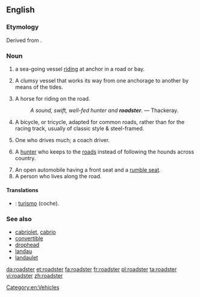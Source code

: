==English==

===Etymology===
Derived from {{suffix|road|ster}}.

===Noun===
{{en-noun}}

# a sea-going vessel [[ride|riding]] at anchor in a road or bay.
# {{context|nautical|lang=en}} A clumsy vessel that works its way from one anchorage to another by means of the tides.
#: {{rfquotek|Ham. Nav. Encyc.}}
# A horse for riding on the road.
#: ''A sound, swift, well-fed hunter and '''roadster'''.'' &mdash; Thackeray.
# A bicycle, or tricycle, adapted for common roads, rather than for the racing track, usually of classic style & steel-framed.
# {{context|UK|dated|lang=en}} One who drives much; a coach driver.
# {{context|UK|dated|slang|lang=en}} A [[hunter]] who keeps to the [[road]]s instead of following the hounds across country.
# An open automobile having a front seat and a [[rumble seat]].
# A person who lives along the road.

====Translations====
{{trans-top|sea-going vessel}}
{{trans-mid}}
{{trans-bottom}}
{{trans-top|bicycle or tricycle adapted for common roads}}
{{trans-mid}}
{{trans-bottom}}
{{trans-top|open automobile}}
{{trans-mid}}
{{trans-bottom}}

{{checktrans-top|}}
* {{ttbc|es}}: [[turismo]] (coche).
{{trans-mid}}
{{trans-bottom}}

===See also===
* [[cabriolet]], [[cabrio]]
* [[convertible]]
* [[drophead]]
* [[landau]]
* [[landaulet]]

[[Category:en:Vehicles]]

[[da:roadster]]
[[et:roadster]]
[[fa:roadster]]
[[fr:roadster]]
[[pl:roadster]]
[[ta:roadster]]
[[vi:roadster]]
[[zh:roadster]]